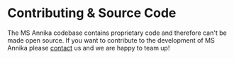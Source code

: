 # Contributing & Source Code

The MS Annika codebase contains proprietary code and therefore can't be made open source. If you want to contribute to the
development of MS Annika please [contact](/contact) us and we are happy to team up!
